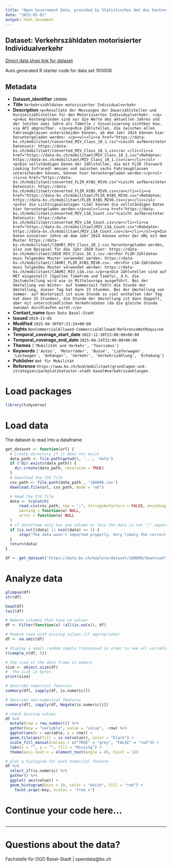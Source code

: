 ```yaml
---
title: "Open Government Data, provided by Statistisches Amt des Kantons Basel-Stadt - Fachstelle OGD"
date: "2025-05-01"
output: html_document
---
```


## Dataset: Verkehrszähldaten motorisierter Individualverkehr

[Direct data shop link for dataset](https://data.bs.ch/explore/dataset/100006)

Auto generated R starter code for data set 100006.

## Metadata

- **Dataset_identifier** `100006`
- **Title** `Verkehrszähldaten motorisierter Individualverkehr`
- **Description** `<p>Resultate der Messungen der Dauerzählstellen und Kurzzeitzählstellen für den Motorisierten Individualverkehr. </p><p>Aus Kostengründen sind nur die Werte des aktuellen Jahres und der letzten zwei Jahre als Tabelle / Visualisierung sichtbar bzw. via API abgreifbar. </p><p>Die Zählstellen, die zwischen allen Fahrzeugklassen unterscheiden können, ab dem Jahr 2014 können hier heruntergeladen werden: </p><ul><li><a href="https://data-bs.ch/mobilitaet/converted_MIV_Class_10_1.csv">Leicht aufbereiteter Datensatz: https://data-bs.ch/mobilitaet/converted_MIV_Class_10_1.csv</a> </li><li><a href="https://data-bs.ch/mobilitaet/MIV_Class_10_1.csv">Rohdaten: https://data-bs.ch/mobilitaet/MIV_Class_10_1.csv</a></li></ul><p>Die vollständigen Daten der Zählstellen, die mit FLIR (Forward Looking Infrared) messen und zwischen sechs Fahrzeugklassen unterscheiden können, können hier heruntergeladen werden:</p><ul><li><a href="https://data-bs.ch/mobilitaet/converted_FLIR_KtBS_MIV6.csv">Leicht aufbereiteter Datensatz: https://data-bs.ch/mobilitaet/converted_FLIR_KtBS_MIV6.csv</a></li><li><a href="https://data-bs.ch/mobilitaet/FLIR_KtBS_MIV6.csv">Rohdaten: https://data-bs.ch/mobilitaet/FLIR_KtBS_MIV6.csv</a></li></ul><p>Für die Lichtsignalanlagen (LSA) können die vollständigen Daten hier heruntergeladen werden:</p><ul><li><a href="https://data-bs.ch/mobilitaet/converted_MIV_LSA_Count.csv">Leicht aufbereiteter Datensatz: https://data-bs.ch/mobilitaet/converted_MIV_LSA_Count.csv</a></li><li><a href="https://data-bs.ch/mobilitaet/MIV_LSA_Count.csv">Rohdaten: https://data-bs.ch/mobilitaet/MIV_LSA_Count.csv</a></li></ul><p>Die Daten einzelner Jahre ab dem Jahr 2014 können unter der URL mit dem Muster https://data-bs.ch/mobilitaet/[JAHR]_MIV_Class_10_1.csv heruntergeladen werden, also zum Beispiel für das Jahr 2020 hier: https://data-bs.ch/mobilitaet/2020_MIV_Class_10_1.csv.<br>Für FLIR-Zähldaten muss folgendes Muster verwendet werden: https://data-bs.ch/mobilitaet/[JAHR]_FLIR_KtBS_MIV6.csv. <br>Für LSA-Zähldaten muss folgendes Muster verwendet werden: https://data-bs.ch/mobilitaet/[JAHR]_MIV_LSA.csv.</p><p>Die Zählstellen sind auf MET eingestellt (Spalten TimeFrom und TimeTo), d.h. die Zeitumstellung wird wie in Mitteleuropa ausgeführt. Bei der Umstellung von Winter- auf Sommerzeit fehlt die Stunde der Umstellung, dieser Tag hat dann 23 Stunden. Bei der Umstellung von Sommer- auf Winterzeit ist eine Stunde zu viel enthalten (der Tag hat dann 25 Stunden), die Stunde der Umstellung ist dann doppelt, aber mit unterschiedlichen Verkehrsdaten (da die gleiche Stunde zweimal durchlaufen wird).</p>`
- **Contact_name** `Open Data Basel-Stadt`
- **Issued** `2019-11-05`
- **Modified** `2025-04-30T07:31:24+00:00`
- **Rights** `NonCommercialAllowed-CommercialAllowed-ReferenceNotRequired`
- **Temporal_coverage_start_date** `2022-12-30T23:00:00+00:00`
- **Temporal_coverage_end_date** `2025-04-24T22:00:00+00:00`
- **Themes** `['Mobilität und Verkehr', 'Tourismus']`
- **Keywords** `['Autos', 'Motorräder', 'Busse', 'Lieferwagen', 'Lastwagen', 'Anhänger', 'Verkehr', 'Verkehrszählung', 'Erhebung']`
- **Publisher** `Amt für Mobilität`
- **Reference** `https://www.bs.ch/bvd/mobilitaet/grundlagen-und-strategien/parkplatzkataster-stadt-basel#verkehrszaehlungen`


# Load packages

```r

library(tidyverse)
```

# Load data

The dataset is read into a dataframe

```r
get_dataset <- function(url) {
  # Create directory if it does not exist
  data_path <- file.path(getwd(), '..', 'data')
  if (!dir.exists(data_path)) {
    dir.create(data_path, recursive = TRUE)
  }
  # Download the CSV file
  csv_path <- file.path(data_path , '100006.csv')
  download.file(url, csv_path, mode = "wb")

  # Read the CSV file
  data <- tryCatch(
      read.csv(csv_path, sep = ";", stringsAsFactors = FALSE, encoding = "UTF-8"),
      warning = function(w) NULL,
      error = function(e) NULL
  )
  # if dataframe only has one column or less the data is not ";" separated
  if (is.null(data) || ncol(data) <= 1) {
      stop("The data wasn't imported properly. Very likely the correct separator couldn't be found.\nPlease check the dataset manually and adjust the code.")
  }
  return(data)
}
```

```r

df <- get_dataset('https://data.bs.ch/explore/dataset/100006/download?format=csv&timezone=Europe%2FZurich')

```

# Analyze data

```r

glimpse(df)
str(df)

head(df)
tail(df)

```

```r
# Remove columns that have no values
df <- Filter(function(x) !all(is.na(x)), df)

# Remove rows with missing values (if appropriate)
df <- na.omit(df)
```

```r
# display a small random sample transposed in order to see all variables
t(sample_n(df, 5))
```

```r
# the size of the data frame in memory
size <- object.size(df)
#  the size in bytes
print(size)
```

```r
# describe numerical features
summary(df[, sapply(df, is.numeric)])
```

```r
# describe non-numerical features
summary(df[, sapply(df, Negate(is.numeric))])
```

```r
# check missing values
df %>%
  mutate(row = row_number()) %>%
  gather(key = "variable", value = "value", -row) %>%
  ggplot(aes(x = variable, y = row)) +
  geom_tile(aes(fill = is.na(value)), color = "black") +
  scale_fill_manual(values = c("TRUE" = "grey", "FALSE" = "red")) +
  labs(x = "", y = "", fill = "Missing") +
  theme(axis.text.x = element_text(angle = 45, hjust = 1))
```

```r
# plot a histogram for each numerical feature
df %>%
  select_if(is.numeric) %>%
  gather() %>%
  ggplot( aes(value)) +
  geom_histogram(bins = 10, color = "white", fill = "red") +
    facet_wrap(~key, scales = 'free_x')
```

# Continue your code here...

```r

```
------------------------------------------------------------------------

# Questions about the data?

Fachstelle für OGD Basel-Stadt | opendata@bs.ch
